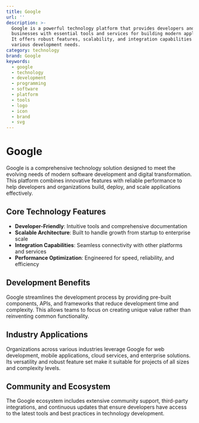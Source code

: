 ```yaml
---
title: Google
url: ''
description: >-
  Google is a powerful technology platform that provides developers and
  businesses with essential tools and services for building modern applications.
  It offers robust features, scalability, and integration capabilities for
  various development needs.
category: technology
brand: Google
keywords:
  - google
  - technology
  - development
  - programming
  - software
  - platform
  - tools
  - logo
  - icon
  - brand
  - svg
---
```


# Google

Google is a comprehensive technology solution designed to meet the evolving needs of modern software development and digital transformation. This platform combines innovative features with reliable performance to help developers and organizations build, deploy, and scale applications effectively.

## Core Technology Features

- **Developer-Friendly**: Intuitive tools and comprehensive documentation
- **Scalable Architecture**: Built to handle growth from startup to enterprise scale
- **Integration Capabilities**: Seamless connectivity with other platforms and services
- **Performance Optimization**: Engineered for speed, reliability, and efficiency

## Development Benefits

Google streamlines the development process by providing pre-built components, APIs, and frameworks that reduce development time and complexity. This allows teams to focus on creating unique value rather than reinventing common functionality.

## Industry Applications

Organizations across various industries leverage Google for web development, mobile applications, cloud services, and enterprise solutions. Its versatility and robust feature set make it suitable for projects of all sizes and complexity levels.

## Community and Ecosystem

The Google ecosystem includes extensive community support, third-party integrations, and continuous updates that ensure developers have access to the latest tools and best practices in technology development.
